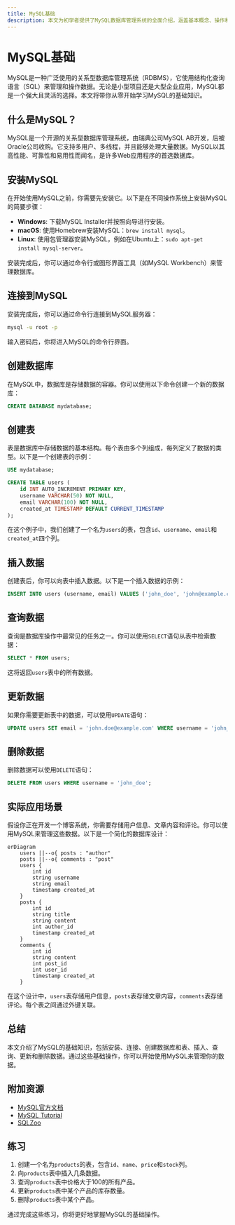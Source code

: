 ```yaml
---
title: MySQL基础
description: 本文为初学者提供了MySQL数据库管理系统的全面介绍，涵盖基本概念、操作和实际应用场景。
---
```


# MySQL基础

MySQL是一种广泛使用的关系型数据库管理系统（RDBMS），它使用结构化查询语言（SQL）来管理和操作数据。无论是小型项目还是大型企业应用，MySQL都是一个强大且灵活的选择。本文将带你从零开始学习MySQL的基础知识。

## 什么是MySQL？

MySQL是一个开源的关系型数据库管理系统，由瑞典公司MySQL AB开发，后被Oracle公司收购。它支持多用户、多线程，并且能够处理大量数据。MySQL以其高性能、可靠性和易用性而闻名，是许多Web应用程序的首选数据库。

## 安装MySQL

在开始使用MySQL之前，你需要先安装它。以下是在不同操作系统上安装MySQL的简要步骤：

- **Windows**: 下载MySQL Installer并按照向导进行安装。
- **macOS**: 使用Homebrew安装MySQL：`brew install mysql`。
- **Linux**: 使用包管理器安装MySQL，例如在Ubuntu上：`sudo apt-get install mysql-server`。

安装完成后，你可以通过命令行或图形界面工具（如MySQL Workbench）来管理数据库。

## 连接到MySQL

安装完成后，你可以通过命令行连接到MySQL服务器：

```bash
mysql -u root -p
```

输入密码后，你将进入MySQL的命令行界面。

## 创建数据库

在MySQL中，数据库是存储数据的容器。你可以使用以下命令创建一个新的数据库：

```sql
CREATE DATABASE mydatabase;
```

## 创建表

表是数据库中存储数据的基本结构。每个表由多个列组成，每列定义了数据的类型。以下是一个创建表的示例：

```sql
USE mydatabase;

CREATE TABLE users (
    id INT AUTO_INCREMENT PRIMARY KEY,
    username VARCHAR(50) NOT NULL,
    email VARCHAR(100) NOT NULL,
    created_at TIMESTAMP DEFAULT CURRENT_TIMESTAMP
);
```

在这个例子中，我们创建了一个名为`users`的表，包含`id`、`username`、`email`和`created_at`四个列。

## 插入数据

创建表后，你可以向表中插入数据。以下是一个插入数据的示例：

```sql
INSERT INTO users (username, email) VALUES ('john_doe', 'john@example.com');
```

## 查询数据

查询是数据库操作中最常见的任务之一。你可以使用`SELECT`语句从表中检索数据：

```sql
SELECT * FROM users;
```

这将返回`users`表中的所有数据。

## 更新数据

如果你需要更新表中的数据，可以使用`UPDATE`语句：

```sql
UPDATE users SET email = 'john.doe@example.com' WHERE username = 'john_doe';
```

## 删除数据

删除数据可以使用`DELETE`语句：

```sql
DELETE FROM users WHERE username = 'john_doe';
```

## 实际应用场景

假设你正在开发一个博客系统，你需要存储用户信息、文章内容和评论。你可以使用MySQL来管理这些数据。以下是一个简化的数据库设计：

```mermaid
erDiagram
    users ||--o{ posts : "author"
    posts ||--o{ comments : "post"
    users {
        int id
        string username
        string email
        timestamp created_at
    }
    posts {
        int id
        string title
        string content
        int author_id
        timestamp created_at
    }
    comments {
        int id
        string content
        int post_id
        int user_id
        timestamp created_at
    }
```

在这个设计中，`users`表存储用户信息，`posts`表存储文章内容，`comments`表存储评论。每个表之间通过外键关联。

## 总结

本文介绍了MySQL的基础知识，包括安装、连接、创建数据库和表、插入、查询、更新和删除数据。通过这些基础操作，你可以开始使用MySQL来管理你的数据。

## 附加资源

- [MySQL官方文档](https://dev.mysql.com/doc/)
- [MySQL Tutorial](https://www.mysqltutorial.org/)
- [SQLZoo](https://sqlzoo.net/)

## 练习

1. 创建一个名为`products`的表，包含`id`、`name`、`price`和`stock`列。
2. 向`products`表中插入几条数据。
3. 查询`products`表中价格大于100的所有产品。
4. 更新`products`表中某个产品的库存数量。
5. 删除`products`表中某个产品。

通过完成这些练习，你将更好地掌握MySQL的基础操作。